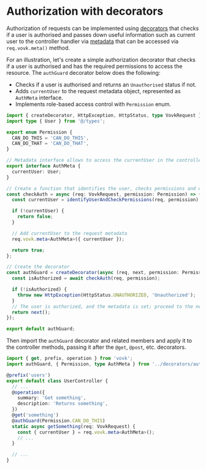 # Authorization with decorators

Authorization of requests can be implemented using [decorators](/controller/decorator) that checks if a user is authorised and passes down useful information such as current user to the controller handler via [metadata](/controller/meta) that can be accessed via `req.vovk.meta()` method.

For an illustration, let's create a simple authorization decorator that checks if a user is authorised and has the required permissions to access the resource. The `authGuard` decorator below does the following:

- Checks if a user is authorised and returns an `Unauthorised` status if not.
- Adds `currentUser` to the request metadata object, represented as `AuthMeta` interface.
- Implements role-based access control with `Permission` enum.

```ts filename="src/decorators/authGuard.ts"
import { createDecorator, HttpException, HttpStatus, type VovkRequest } from 'vovk';
import type { User } from '@/types';

export enum Permission {
  CAN_DO_THIS = 'CAN_DO_THIS',
  CAN_DO_THAT = 'CAN_DO_THAT',
}

// Metadata interface allows to access the currentUser in the controller
export interface AuthMeta {
  currentUser: User;
}

// Create a function that identifies the user, checks permissions and updates the request metadata
const checkAuth = async (req: VovkRequest, permission: Permission) => {
  const currentUser = identifyUserAndCheckPermissions(req, permission);

  if (!currentUser) {
    return false;
  }

  // Add currentUser to the request metadata
  req.vovk.meta<AuthMeta>({ currentUser });

  return true;
};

// Create the decorator
const authGuard = createDecorator(async (req, next, permission: Permission) => {
  const isAuthorized = await checkAuth(req, permission);

  if (!isAuthorized) {
    throw new HttpException(HttpStatus.UNAUTHORIZED, 'Unauthorized');
  }
  // The user is authorized, and the metadata is set; proceed to the next decorator or controller handler
  return next();
});

export default authGuard;
```

Then import the `authGuard` decorator and related members and apply it to the controller methods, passing it after the `@get`, `@post`, etc. decorators.

```ts filename="src/modules/user/UserController.ts"
import { get, prefix, operation } from 'vovk';
import authGuard, { Permission, type AuthMeta } from '../decorators/authGuard';

@prefix('users')
export default class UserController {
  // ...
  @operation({
    summary: 'Get something',
    description: 'Returns something',
  })
  @get('something')
  @authGuard(Permission.CAN_DO_THIS)
  static async getSomething(req: VovkRequest) {
    const { currentUser } = req.vovk.meta<AuthMeta>();
    // ...
  }

  // ...
}
```

